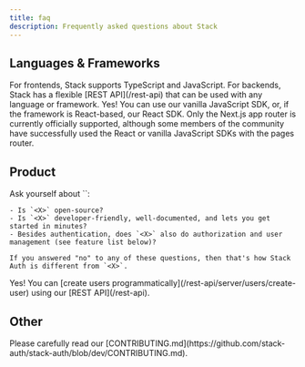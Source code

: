 ```yaml
---
title: faq
description: Frequently asked questions about Stack
---
```


## Languages & Frameworks
<AccordionGroup>
  <Accordion title="What languages are supported?">
    For frontends, Stack supports TypeScript and JavaScript. For backends, Stack has a flexible [REST API](/rest-api) that can be used with any language or framework.
  </Accordion>
  <Accordion title="Can I use Stack with other JavaScript frameworks, like Astro or Angular?">
    Yes! You can use our vanilla JavaScript SDK, or, if the framework is React-based, our React SDK.
  </Accordion>
  <Accordion title="Can I use Stack with the Next.js pages router?">
    Only the Next.js app router is currently officially supported, although some members of the community have successfully used the React or vanilla JavaScript SDKs with the pages router.
  </Accordion>
</AccordionGroup>

## Product
<AccordionGroup>
  <Accordion title="How do you compare to `<X>`?">
    Ask yourself about `<X>`:

    - Is `<X>` open-source?
    - Is `<X>` developer-friendly, well-documented, and lets you get started in minutes?
    - Besides authentication, does `<X>` also do authorization and user management (see feature list below)?
    
    If you answered "no" to any of these questions, then that's how Stack Auth is different from `<X>`.
  </Accordion>
  <Accordion title="Can I migrate my existing userbase to Stack Auth?">
    Yes! You can [create users programmatically](/rest-api/server/users/create-user) using our [REST API](/rest-api).
  </Accordion>
</AccordionGroup>

## Other
<AccordionGroup>
  <Accordion title="How can I contribute?">
    Please carefully read our [CONTRIBUTING.md](https://github.com/stack-auth/stack-auth/blob/dev/CONTRIBUTING.md). 
  </Accordion>
</AccordionGroup>
